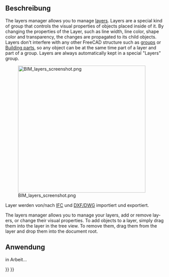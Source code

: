 <languages/>

{{Docnav/de
|[[Draft_Layer/de|Ebene]]
|[[Draft_AddNamedGroup/de|BenannteGruppeHinzufügen]]
|[[Draft_Workbench/de|Draft]]
|IconL=Draft_Layer.svg
|IconR=Draft_AddNamedGroup.svg
|IconC=Workbench_Draft.svg
}}

{{GuiCommand/de
|Name=Draft LayerManager
|Name/de=Draft EbenenManager
|MenuLocation=Dienstprogramme → Ebenen verwalten...
|Workbenches=[[Draft_Workbench/de|Draft]]
|Version=0.21
|SeeAlso=[[BIM_Workbench/de|BIM]], [[Draft_Layer/de|Draft Ebene]]
}}

<span id="Description"></span>
==Beschreibung==

<div lang="en" dir="ltr" class="mw-content-ltr">
The layers manager allows you to manage [[Draft_Layer|layers]]. Layers are a special kind of group that controls the visual properties of objects placed inside of it. By changing the properties of the Layer, such as line width, line color, shape color and transparency, the changes are propagated to its child objects. Layers don't interfere with any other FreeCAD structure such as [[Std_Group|groups]] or [[Arch_BuildingPart|Building parts]], so any object can be at the same time part of a layer and part of a group. Layers are always automatically kept in a special "Layers" group.
</div>

[[Image:BIM_layers_screenshot.png|400px]]

Layer werden von/nach [[Arch IFC/de|IFC]] und [[Draft DXF/de|DXF/DWG]] importiert und exportiert.

<div lang="en" dir="ltr" class="mw-content-ltr">
The layers manager allows you to manage your layers, add or remove layers, or change their visual properties. To add objects to a layer, simply drag them into the layer in the tree view. To remove them, drag them from the layer and drop them into the document root.
</div>

<span id="Usage"></span>
==Anwendung==

in Arbeit...


{{Docnav/de
|[[Draft_Layer/de|Ebne]]
|[[Draft_AddNamedGroup/de|BenannteGruppeHinzufügen]]
|[[Draft_Workbench/de|Draft]]
|IconL=Draft_Layer.svg
|IconR=Draft_AddNamedGroup.svg
|IconC=Workbench_Draft.svg
}}

{{Draft Tools navi{{#translation:}}}}
{{Userdocnavi{{#translation:}}}}